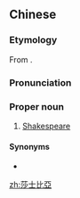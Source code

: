 {{also|莎士比亚}}
==Chinese==
{{zh-forms|s=莎士比亚|gloss=-}}

===Etymology===
From {{der|zh|en|Shakespeare}}.

===Pronunciation===
{{zh-pron
|m=Shāshìbǐ亞
|c=saa1 si6 bei2 aa3
|cat=pn
}}

===Proper noun===
{{zh-proper noun}}

# [[Shakespeare]]

====Synonyms====
* {{zh-l|莎翁}}

[[zh:莎士比亞]]